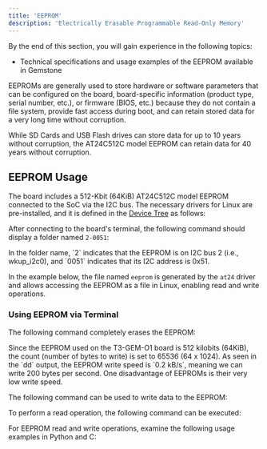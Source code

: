```yaml
---
title: 'EEPROM'
description: 'Electrically Erasable Programmable Read-Only Memory'
---
```



<Tip>
By the end of this section, you will gain experience in the following topics:

- Technical specifications and usage examples of the EEPROM available in Gemstone
</Tip>

EEPROMs are generally used to store hardware or software parameters that can be configured on the board,
board-specific information (product type, serial number, etc.), or firmware (BIOS, etc.) because they do
not contain a file system, provide fast access during boot, and can retain stored data for a very long time
without corruption.

<Note>
While SD Cards and USB Flash drives can store data for up to 10 years without corruption, the AT24C512C
model EEPROM can retain data for 40 years without corruption.
</Note>

## EEPROM Usage

The board includes a 512-Kbit (64KiB) AT24C512C model EEPROM connected to the SoC via the I2C bus.
The necessary drivers for Linux are pre-installed, and it is defined in the [Device Tree](/en/faq#what-is-device-tree)
 as follows:

<SnippetDTB />

After connecting to the board's terminal, the following command should display a folder named `2-0051`:

<SnippetAt24 />

<Note>
In the folder name, `2` indicates that the EEPROM is on I2C bus 2 (i.e., wkup_i2c0), and `0051` indicates
that its I2C address is 0x51.
</Note>

In the example below, the file named `eeprom` is generated by the `at24` driver and allows accessing the
EEPROM as a file in Linux, enabling read and write operations.

<Snippet20051 />

### Using EEPROM via Terminal

The following command completely erases the EEPROM:

<Note>
Since the EEPROM used on the T3-GEM-O1 board is 512 kilobits (64KiB), the count (number of bytes to write) is
set to 65536 (64 x 1024).
</Note>

<SnippetTerminal />

<Note>
As seen in the `dd` output, the EEPROM write speed is `0.2 kB/s`, meaning we can write 200 bytes per second.
One disadvantage of EEPROMs is their very low write speed.
</Note>

The following command can be used to write data to the EEPROM:

<SnippetWrite />

To perform a read operation, the following command can be executed:

<SnippetRead />

For EEPROM read and write operations, examine the following usage examples in Python and C:

<SnippetUsage />
